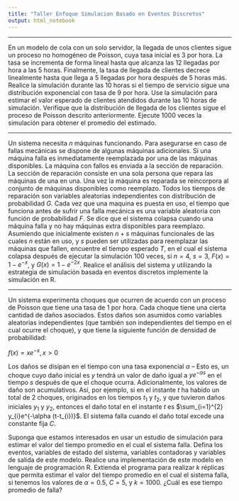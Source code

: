 ```yaml
---
title: "Taller Enfoque Simulacion Basado en Eventos Discretos"
output: html_notebook
---
```


---

En un modelo de cola con un solo servidor, la llegada de unos clientes sigue un proceso no homogéneo de Poisson, cuya tasa inicial es 3 por hora. La tasa se incrementa de forma lineal hasta que alcanza las 12 llegadas por hora a las 5 horas. Finalmente, la tasa de llegada de clientes decrece linealmente hasta que llega a 5 llegadas por hora después de 5 horas más. Realice la simulación durante las 10 horas si el tiempo de servicio sigue una distribución exponencial con tasa de 9 por hora. Use la simulación para estimar el valor esperado de clientes atendidos durante las 10 horas de simulación. Verifique que la distribución de llegada de los clientes sigue el proceso de Poisson descrito anteriormente. Ejecute 1000 veces la simulación para obtener el promedio del estimado.

---

Un sistema necesita $n$ máquinas funcionando. Para asegurarse en caso de fallas mecánicas se dispone de algunas máquinas adicionales. Si una máquina falla es inmediatamente reemplazada por una de las máquinas disponibles. La máquina con fallos es enviada a la sección de reparación. La sección de reparación consiste en una sola persona que repara las máquinas de una en una. Una vez la máquina es reparada se reincorpora al conjunto de máquinas disponibles como reemplazo. Todos los tiempos de reparación son variables aleatorias independientes con distribución de probabilidad $G$. Cada vez que una maquina es puesta en uso, el tiempo que funciona antes de sufrir una falla mecánica es una variable aleatoria con función de probabilidad $F$. Se dice que el sistema colapsa cuando una máquina falla y no hay máquinas extra disponibles para reemplazo. Asumiendo que inicialmente existen $n + s$ máquinas funcionales de las cuales $n$ están en uso, y $s$ pueden ser utilizadas para reemplazar las máquinas que fallen, encuentre el tiempo esperado $T$, en el cual el sistema colapsa después de ejecutar la simulación 100 veces, si $n = 4$, $s = 3$, $F(x) = 1 - e^{-x}$, y $G(x) = 1 − e^{-2x}$. Realice el análisis del sistema y utilizando la estrategia de simulación basada en eventos discretos implemente la simulación en R.

---

Un sistema experimenta choques que ocurren de acuerdo con un proceso de Poisson que tiene una tasa de 1 por hora. Cada choque tiene una cierta cantidad de daños asociados. Estos daños son asumidos como variables aleatorias independientes (que también son independientes del tiempo en el cual ocurre el choque), y que tiene la siguiente función de densidad de probabilidad:

$f(x) = xe^{-x}, x > 0$

Los daños se disipan en el tiempo con una tasa exponencial $\alpha$ – Esto es, un choque cuyo daño inicial es $y$ tendrá un valor de daño igual a $ye^{-\alpha s}$ en el tiempo $s$ después de que el choque ocurra. Adicionalmente, los valores de daño son acumulativos. Así, por ejemplo, si en el instante $t$ ha habido un total de 2 choques, originados en los tiempos $t_{1}$ y $t_{2}$, y que tuvieron daños iniciales $y_{1}$ y $y_{2}$, entonces el daño total en el instante $t$ es $\sum_{i=1}^{2} y_{i}e^{-\alpha (t-t_{i})}$. El sistema falla cuando el daño total excede una constante fija $C$.

Suponga que estamos interesados en usar un estudio de simulación para estimar el valor del tiempo promedio en el cual el sistema falla. Defina los eventos, variables de estado del sistema, variables contadoras y variables de salida de este modelo. Realice una implementación de este modelo en lenguaje de programación R. Extienda el programa para realizar $k$ réplicas que permita estimar el valor del tiempo promedio en el cual el sistema falla, si tenemos los valores de $\alpha = 0.5$, $C = 5$, y $k = 1000$. ¿Cuál es ese tiempo promedio de falla?

